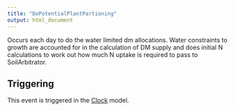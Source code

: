 ```yaml
---
title: "DoPotentialPlantPartioning"
output: html_document
---
```



Occurs each day to do the water limited dm allocations. Water constraints to growth are accounted for in the calculation of DM supply and does initial N calculations to work out how much N uptake is required to pass to SoilArbitrator.

## Triggering

This event is triggered in the [Clock](/docs/Models/Clock.qmd) model.
